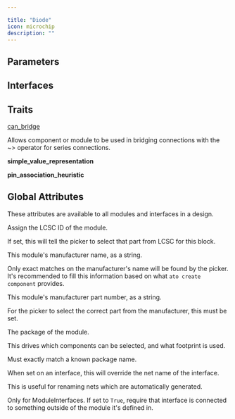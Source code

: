 ```yaml
---

title: "Diode"
icon: microchip
description: ""
---
```



## Parameters

<ParamField path='forward_voltage' type='V'>
</ParamField>

<ParamField path='current' type='A'>
</ParamField>

<ParamField path='reverse_working_voltage' type='V'>
</ParamField>

<ParamField path='reverse_leakage_current' type='A'>
</ParamField>

<ParamField path='max_current' type='A'>
</ParamField>


## Interfaces

<ParamField path='anode' type='string'>
</ParamField>

<ParamField path='cathode' type='string'>
</ParamField>


## Traits

[can_bridge](/atopile/api-reference/traits/can-bridge)

Allows component or module to be used in bridging connections with the ~> operator for series connections.

**simple_value_representation**

**pin_association_heuristic**


## Global Attributes

These attributes are available to all modules and interfaces in a design.

<ParamField path='lcsc_id' type='string'>

Assign the LCSC ID of the module.

If set, this will tell the picker to select that part from LCSC for this block.
</ParamField>

<ParamField path='manufacturer' type='string'>

This module's manufacturer name, as a string.

Only exact matches on the manufacturer's name will be found by the picker.
It's recommended to fill this information based on what `ato create component`
provides.
</ParamField>

<ParamField path='mpn' type='string'>

This module's manufacturer part number, as a string.

For the picker to select the correct part from the manufacturer,
this must be set.
</ParamField>

<ParamField path='package' type='string'>

The package of the module.

This drives which components can be selected, and what footprint is used.

Must exactly match a known package name.
</ParamField>

<ParamField path='exclude_from_bom' type='string'>
</ParamField>

<ParamField path='override_net_name' type='string'>

When set on an interface, this will override the net name of the interface.

This is useful for renaming nets which are automatically generated.
</ParamField>

<ParamField path='required' type='string'>

Only for ModuleInterfaces.
If set to `True`, require that interface is connected to something outside
of the module it's defined in.
</ParamField>

